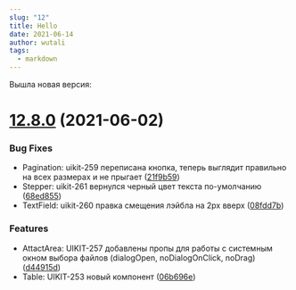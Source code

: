 ```yaml
---
slug: "12"
title: Hello
date: 2021-06-14
author: wutali
tags:
  - markdown
---
```



Вышла новая версия: 

# [12.8.0](https://gitlab.services.mts.ru/fintech/web_components/ui-kit/compare/v12.7.0...v12.8.0) (2021-06-02)

### Bug Fixes

* Pagination: uikit-259 переписана кнопка, теперь выглядит правильно на всех размерах и не прыгает ([21f9b59](https://gitlab.services.mts.ru/fintech/web_components/ui-kit/commit/21f9b598f9d9513f3881e9eb8c2ad97251dd24c6))
* Stepper: uikit-261 вернулся черный цвет текста по-умолчанию ([68ed855](https://gitlab.services.mts.ru/fintech/web_components/ui-kit/commit/68ed855348e2dc23cba6648a516d611b444b25e4))
* TextField: uikit-260 правка смещения лэйбла на 2px вверх ([08fdd7b](https://gitlab.services.mts.ru/fintech/web_components/ui-kit/commit/08fdd7b7a2a8063ea99d971523bf2504e37760d0))

### Features

* AttactArea: UIKIT-257 добавлены пропы  для работы с системным окном выбора файлов (dialogOpen, noDialogOnClick, noDrag) ([d44915d](https://gitlab.services.mts.ru/fintech/web_components/ui-kit/commit/d44915d8b003b67d055fc02ec1a7f3629360921f))
* Table: UIKIT-253 новый компонент ([06b696e](https://gitlab.services.mts.ru/fintech/web_components/ui-kit/commit/06b696e8d3d0f5f7332db33766743c637dccaf8a))